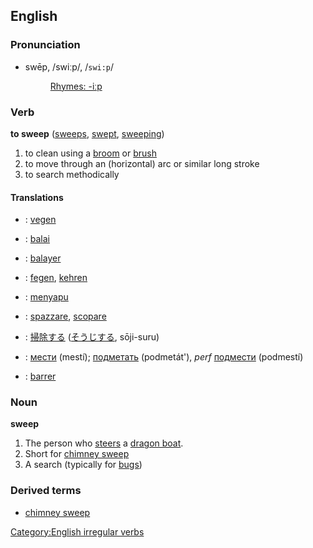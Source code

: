 ==English==
===Pronunciation===
*swēp, /swiːp/, /<tt>swi:p</tt>/
*:[[Rhymes:English:-iːp|Rhymes: -iːp]]

=== Verb ===
'''to sweep''' ([[sweeps]], [[swept]], [[sweeping]])

# to clean using a [[broom]] or [[brush]]
# to move through an (horizontal) arc or similar long stroke
# to search methodically

==== Translations ====
*{{nl}}: [[vegen]]
*{{eo}}: [[balai]]
*{{fr}}: [[balayer]]
*{{de}}: [[fegen]], [[kehren]]
*{{id}}: [[sapu|menyapu]]
*{{it}}: [[spazzare]], [[scopare]]
*{{ja}}: [[掃除]]する ([[そうじ]]する, sōji-suru)
*{{ru}}: [[мести]] (mestí); [[подметать]] (podmetát'), ''perf'' [[подмести]] (podmestí)
*{{es}}: [[barrer]]

===Noun===
'''sweep'''

# The person who [[steer]]s a [[dragon boat]].<!-- possibly other types of boats? -->
# Short for [[chimney sweep]]
# A search (typically for [[bugs]])

===Derived terms===
*[[chimney sweep]]

[[Category:English irregular verbs]]